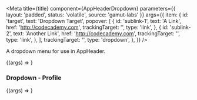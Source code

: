 
<Meta
  title={title}
  component={AppHeaderDropdown}
  parameters={{ layout: 'padded', status: 'volatile', source: 'gamut-labs' }}
  args={{
    item: {
      id: 'target',
      text: 'Dropdown Target',
      popover: [
        {
          id: 'sublink-1',
          text: 'A Link',
          href: 'http://codecademy.com',
          trackingTarget: '',
          type: 'link',
        },
        {
          id: 'sublink-2',
          text: 'Another Link',
          href: 'http://codecademy.com',
          trackingTarget: '',
          type: 'link',
        },
      ],
      trackingTarget: '',
      type: 'dropdown',
    },
  }}
/>

A dropdown menu for use in AppHeader.

<Canvas>
  <Story name="AppHeaderDropdown">
    {(args) => <AppHeaderDropdown {...args} />}
  </Story>
</Canvas>

<Props story="AppHeaderDropdown" />

### Dropdown - Profile

<Canvas>
  <Story
    args={{
      item: {
        avatar:
          'https://www.gravatar.com/avatar/1c959a9a1e2f9f9f1ac06b05cccc1d60?s=150&d=retro',
        displayName: 'Codey',
        id: 'profile',
        text: 'Profile',
        popover: [
          {
            id: 'sublink-1',
            icon: PersonIcon,
            text: 'A Link With Icon',
            href: 'http://codecademy.com',
            trackingTarget: '',
            type: 'link',
          },
          {
            id: 'sublink-2',
            icon: GearIcon,
            text: 'Another Link With Icon',
            href: 'http://codecademy.com',
            trackingTarget: '',
            type: 'link',
          },
          {
            id: 'sublink-3',
            text: 'A Link In Another Section',
            href: 'http://codecademy.com',
            topSeparator: true,
            trackingTarget: '',
            type: 'link',
          },
          {
            id: 'sublink-4',
            text: 'Another Link',
            href: 'http://codecademy.com',
            trackingTarget: '',
            type: 'link',
          },
          {
            id: 'sublink-5',
            text: 'One More Link',
            topSeparator: true,
            href: 'http://codecademy.com',
            trackingTarget: '',
            type: 'link',
          },
        ],
        trackingTarget: '',
        type: 'profile-dropdown',
      },
    }}
    name="AppHeaderProfileDropdown"
  >
    {(args) => <AppHeaderDropdown {...args} />}
  </Story>
</Canvas>
